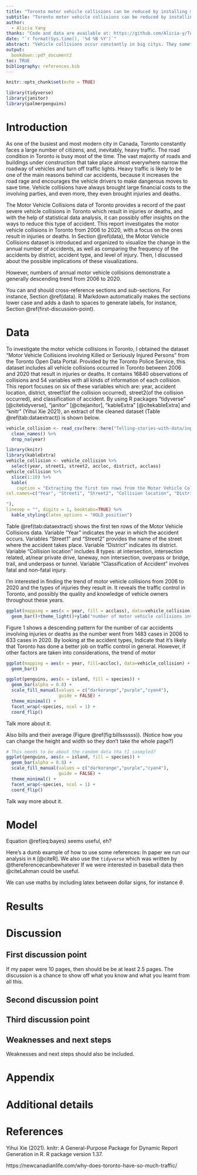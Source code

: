```yaml
---
title: "Toronto motor vehicle collisions can be reduced by installing more red cameras"
subtitle: "Toronto motor vehicle collisions can be reduced by installing more red cameras"
author: 
  - Alicia Yang
thanks: "Code and data are available at: https://github.com/Alicia-y/Telling-stories-with-data."
date: "`r format(Sys.time(), '%d %B %Y')`"
abstract: "Vehicle collisions occur constantly in big citys. They sometimes could be severe issues when resulting in damage in public and personal properties, injuries, or even death. This report aims to investigate the motor vehicle collisions in Toronto that result in injuries or deaths from 2006 to 2020. By exploring the trend of these traffic collisions in respect of number and location, I find that .... Implies that ... The data used in this report is obtained from the City of Toronto Open Data Portal, and ."
output:
  bookdown::pdf_document2
toc: TRUE
bibliography: references.bib
---
```


```r
knitr::opts_chunk$set(echo = TRUE)

library(tidyverse)
library(janitor)
library(palmerpenguins)
```

\newpage

# Introduction

As one of the busiest and most modern city in Canada, Toronto constantly faces a large number of citizens, and, inevitably, heavy traffic. The road condition in Toronto is busy most of the time. The vast majority of roads and buildings under construction that take place almost everywhere narrow the roadway of vehicles and turn off traffic lights. Heavy traffic is likely to be one of the main reasons behind car accidents, because it increases the road rage and encourages the vehicle drivers to make dangerous moves to save time. Vehicle collisions have always brought large financial costs to the involving parties, and even more, they even brought injuries and deaths.

The Motor Vehicle Collisions data of Toronto provides a record of the past severe vehicle collisions in Toronto which result in injuries or deaths, and with the help of statistical data analysis, it can possibly offer insights on the ways to reduce this type of accident. This report investigates the motor vehicle collisions in Toronto from 2006 to 2020, with a focus on the ones result in injuries or deaths. In Section \@ref(data), the Motor Vehicle Collisions dataset is introduced and organized to visualize the change in the annual number of accidents, as well as comparing the frequency of the accidents by district, accident type, and level of injury. Then, I discussed about the possible implications of these visualizations.

However, numbers of annual motor vehicle collisions demonstrate a generally descending trend from 2006 to 2020.

You can and should cross-reference sections and sub-sections. For instance, Section \@ref(data). R Markdown automatically makes the sections lower case and adds a dash to spaces to generate labels, for instance, Section \@ref(first-discussion-point). 



# Data
To investigate the motor vehicle collisions in Toronto, I obtained the dataset "Motor Vehicle Collisions involving Killed or Seriously Injured Persons" from the Toronto Open Data Portal. Provided by the Toronto Police Service, this dataset includes all vehicle collisions occurred in Toronto between 2006 and 2020 that result in injuries or deaths. It contains 16840 observations of collisions and 54 variables with all kinds of information of each collision. This report focuses on six of these variables which are: year, accident location, district, street1(of the collision occurred), street2(of the collision occurred), and classification of accident. By using R packages "tidyverse" [@citetidyverse], "janitor" [@citejanitor], "kableExtra" [@citekableExtra] and "knitr" (Yihui Xie 2021), an extract of the cleaned dataset (Table \@ref(tab:dataextract)) is shown below.

```r
vehicle_collision <- read_csv(here::here("Telling-stories-with-data/inputs/data/vehicle_collisions.csv")) %>%
  clean_names() %>%
  drop_na(year)
```

```r
library(knitr)
library(kableExtra)
vehicle_collision <- vehicle_collision %>%
  select(year, street1, street2, accloc, district, acclass)
vehicle_collision %>%
  slice(1:10) %>%
  kable(
    caption = "Extracting the first ten rows from the Motor Vehicle Collisions data",
col.names=c("Year", "Street1", "Street2", "Collision location", "District", "Classification of Accident

"),
linesep = "", digits = 1, booktabs=TRUE) %>%
  kable_styling(latex_options = "HOLD_position")

```

Table \@ref(tab:dataextract) shows the first ten rows of the Motor Vehicle Collisions data. Variable "Year" indicates the year in which the accident occurs. Variables "Street1" and "Street2" provides the name of the street where the accident takes place. Variable "District" indicates its district. Variable "Collision location" includes 8 types: at intersection, intersection related, at/near private drive, laneway, non intersection, overpass or bridge, trail, and underpass or tunnel. Variable "Classification of Accident" involves fatal and non-fatal injury.

I'm interested in finding the trend of motor vehicle collisions from 2006 to 2020 and the types of injuries they result in. It reveals the traffic control in Toronto, and possibly the quality and knowledge of vehicle owners throughout these years.

```r
ggplot(mapping = aes(x = year, fill = acclass), data=vehicle_collision) +
  geom_bar()+theme_light()+ylab("number of motor vehicle collisions involving injuries or deaths")+scale_fill_discrete(name = "Classification of Accident")
```
Figure 1 shows a descending pattern for the number of car accidents involving injuries or deaths as the number went from 1483 cases in 2006 to 633 cases in 2020. By looking at the accident types,  Indicate that it's likely that Toronto has done a better job on traffic control in general. However, if other factors are taken into considerations, the trend of motor 


```r
ggplot(mapping = aes(x = year, fill=accloc), data=vehicle_collision) +
  geom_bar()
```


```r
ggplot(penguins, aes(x = island, fill = species)) +
  geom_bar(alpha = 0.8) +
  scale_fill_manual(values = c("darkorange","purple","cyan4"),
                    guide = FALSE) +
  theme_minimal() +
  facet_wrap(~species, ncol = 1) +
  coord_flip()
```

Talk more about it.

Also bills and their average (Figure \@ref(fig:billssssss)). (Notice how you can change the height and width so they don't take the whole page?)

```r

# This needs to be about the random data tha tI sasmpled?
ggplot(penguins, aes(x = island, fill = species)) +
  geom_bar(alpha = 0.8) +
  scale_fill_manual(values = c("darkorange","purple","cyan4"),
                    guide = FALSE) +
  theme_minimal() +
  facet_wrap(~species, ncol = 1) +
  coord_flip()
```

Talk way more about it. 



# Model

\begin{equation}
Pr(\theta | y) = \frac{Pr(y | \theta) Pr(\theta)}{Pr(y)}  (\#eq:bayes)
\end{equation}

Equation \@ref(eq:bayes) seems useful, eh?

Here's a dumb example of how to use some references: In paper we run our analysis in `R` [@citeR]. We also use the `tidyverse` which was written by @thereferencecanbewhatever If we were interested in baseball data then @citeLahman could be useful. 

We can use maths by including latex between dollar signs, for instance $\theta$.


# Results

# Discussion

## First discussion point

If my paper were 10 pages, then should be be at least 2.5 pages. The discussion is a chance to show off what you know and what you learnt from all this. 

## Second discussion point

## Third discussion point

## Weaknesses and next steps

Weaknesses and next steps should also be included.

\newpage

\appendix

# Appendix {-}


# Additional details


\newpage


# References

Yihui Xie (2021). knitr: A General-Purpose Package for Dynamic Report Generation in R. R
  package version 1.37.

https://newcanadianlife.com/why-does-toronto-have-so-much-traffic/


